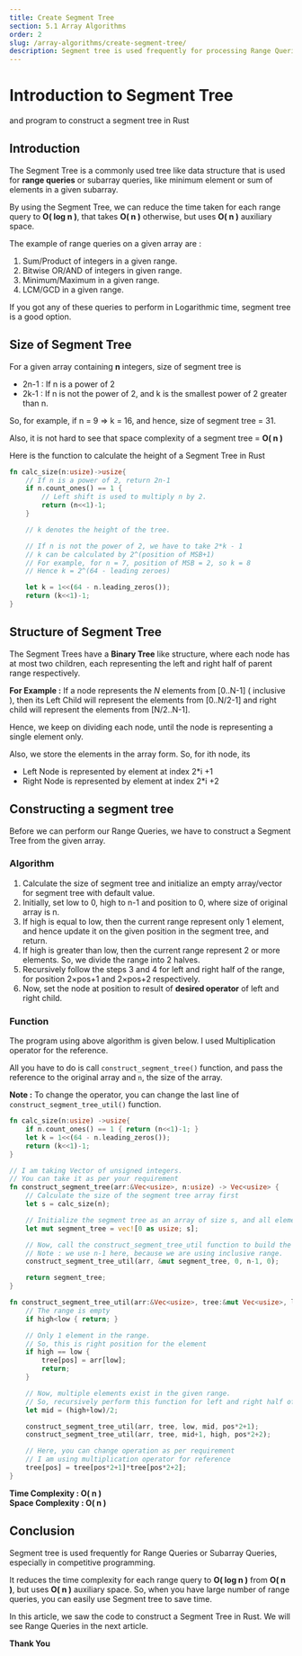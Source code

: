 ```yaml
---
title: Create Segment Tree
section: 5.1 Array Algorithms
order: 2
slug: /array-algorithms/create-segment-tree/
description: Segment tree is used frequently for processing Range Queries in logarithmic time complexity. In this article, we will learn about Segment Tree, and also write a function to construct a Segment Tree in Rust Language.
---
```


# Introduction to Segment Tree
and program to construct a segment tree in Rust

## Introduction

The Segment Tree is a commonly used tree like data structure that is used for **range queries** or subarray queries, like minimum element or sum of elements in a given subarray.

By using the Segment Tree, we can reduce the time taken for each range query to **O( log n )**, that takes **O( n )** otherwise, but uses **O( n )** auxiliary space.

The example of range queries on a given array are :

1. Sum/Product of integers in a given range.
2. Bitwise OR/AND of integers in given range.
3. Minimum/Maximum in a given range.
4. LCM/GCD in a given range.

If you got any of these queries to perform in Logarithmic time, segment tree is a good option.

## Size of Segment Tree

For a given array containing **n** integers, size of segment tree is

* 2n-1 : If n is a power of 2
* 2k-1 : If n is not the power of 2, and k is the smallest power of 2 greater than n.

So, for example, if n = 9 => k = 16, and hence, size of segment tree = 31.

Also, it is not hard to see that space complexity of a segment tree = **O( n )**

Here is the function to calculate the height of a Segment Tree in Rust

```rust
fn calc_size(n:usize)->usize{
    // If n is a power of 2, return 2n-1
    if n.count_ones() == 1 {
        // Left shift is used to multiply n by 2.
        return (n<<1)-1;
    }

    // k denotes the height of the tree.

    // If n is not the power of 2, we have to take 2*k - 1
    // k can be calculated by 2^(position of MSB+1)
    // For example, for n = 7, position of MSB = 2, so k = 8
    // Hence k = 2^(64 - leading zeroes)

    let k = 1<<(64 - n.leading_zeros());
    return (k<<1)-1;
}
```

## Structure of Segment Tree

The Segment Trees have a **Binary Tree** like structure, where each node has at most two children, each representing the left and right half of parent range respectively.

**For Example :** If a node represents the *N* elements from [0..N-1] ( inclusive ), then its Left Child will represent the elements from [0..N/2-1] and right child will represent the elements from [N/2..N-1].

Hence, we keep on dividing each node, until the node is representing a single element only.

Also, we store the elements in the array form. So, for ith node, its

* Left Node is represented by element at index 2*i +1
* Right Node is represented by element at index 2*i +2

## Constructing a segment tree

Before we can perform our Range Queries, we have to construct a Segment Tree from the given array.

### Algorithm

1. Calculate the size of segment tree and initialize an empty array/vector for segment tree with default value.
2. Initially, set low to 0, high to n-1 and position to 0, where size of original array is n.
3. If high is equal to low, then the current range represent only 1 element, and hence update it on the given position in the segment tree, and return.
4. If high is greater than low, then the current range represent 2 or more elements. So, we divide the range into 2 halves.
5. Recursively follow the steps 3 and 4 for left and right half of the range, for position 2×pos+1 and 2×pos+2 respectively.
6. Now, set the node at position to result of **desired operator** of left and right child.


### Function

The program using above algorithm is given below. I used Multiplication operator for the reference.

All you have to do is call `construct_segment_tree()` function, and pass the reference to the original array and `n`, the size of the array.

**Note :** To change the operator, you can change the last line of `construct_segment_tree_util()` function.

```rust
fn calc_size(n:usize) ->usize{
    if n.count_ones() == 1 { return (n<<1)-1; }
    let k = 1<<(64 - n.leading_zeros());
    return (k<<1)-1;
}

// I am taking Vector of unsigned integers.
// You can take it as per your requirement
fn construct_segment_tree(arr:&Vec<usize>, n:usize) -> Vec<usize> {
    // Calculate the size of the segment tree array first
    let s = calc_size(n);

    // Initialize the segment tree as an array of size s, and all elements are 0
    let mut segment_tree = vec![0 as usize; s];

    // Now, call the construct_segment_tree_util function to build the tree
    // Note : we use n-1 here, because we are using inclusive range.
    construct_segment_tree_util(arr, &mut segment_tree, 0, n-1, 0);

    return segment_tree;
}

fn construct_segment_tree_util(arr:&Vec<usize>, tree:&mut Vec<usize>, low:usize, high:usize, pos:usize){
    // The range is empty
    if high<low { return; }

    // Only 1 element in the range.
    // So, this is right position for the element
    if high == low {
        tree[pos] = arr[low];
        return;
    }

    // Now, multiple elements exist in the given range.
    // So, recursively perform this function for left and right half of range
    let mid = (high+low)/2;

    construct_segment_tree_util(arr, tree, low, mid, pos*2+1);
    construct_segment_tree_util(arr, tree, mid+1, high, pos*2+2);

    // Here, you can change operation as per requirement
    // I am using multiplication operator for reference
    tree[pos] = tree[pos*2+1]*tree[pos*2+2];
}
```


**Time Complexity : O( n )** <br/>
**Space Complexity : O( n )**

## Conclusion

Segment tree is used frequently for Range Queries or Subarray Queries, especially in competitive programming.

It reduces the time complexity for each range query to **O( log n )** from **O( n )**, but uses **O( n )** auxiliary space.
So, when you have large number of range queries, you can easily use Segment tree to save time.

In this article, we saw the code to construct a Segment Tree in Rust. We will see Range Queries in the next article.

**Thank You**
